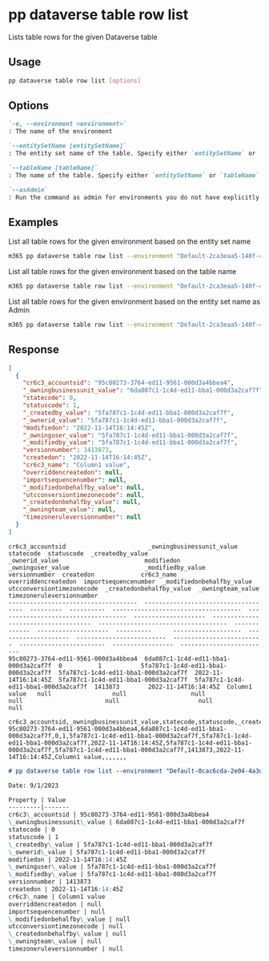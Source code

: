 
# pp dataverse table row list

Lists table rows for the given Dataverse table

## Usage

```sh
pp dataverse table row list [options]
```

## Options

```md defintion-list
`-e, --environment <environment>`
: The name of the environment

`--entitySetName [entitySetName]`
: The entity set name of the table. Specify either `entitySetName` or `tableName` but not both

`--tableName [tableName]`
: The name of the table. Specify either `entitySetName` or `tableName` but not both

`--asAdmin`
: Run the command as admin for environments you do not have explicitly assigned permissions to
```

<Global />

## Examples

List all table rows for the given environment based on the entity set name

```sh
m365 pp dataverse table row list --environment "Default-2ca3eaa5-140f-4175-8261-3272edf9f339" --entitySetName "cr6c3_accounts"
```

List all table rows for the given environment based on the table name

```sh
m365 pp dataverse table row list --environment "Default-2ca3eaa5-140f-4175-8261-3272edf9f339" --tableName "cr6c3_account"
```

List all table rows for the given environment based on the entity set name as Admin

```sh
m365 pp dataverse table row list --environment "Default-2ca3eaa5-140f-4175-8261-3272edf9f339" --entitySetName "cr6c3_accounts" --asAdmin
```

## Response

<Tabs>
  <TabItem value="JSON">

  ```json
  [
    {
      "cr6c3_accountsid": "95c80273-3764-ed11-9561-000d3a4bbea4",
      "_owningbusinessunit_value": "6da087c1-1c4d-ed11-bba1-000d3a2caf7f",
      "statecode": 0,
      "statuscode": 1,
      "_createdby_value": "5fa787c1-1c4d-ed11-bba1-000d3a2caf7f",
      "_ownerid_value": "5fa787c1-1c4d-ed11-bba1-000d3a2caf7f",
      "modifiedon": "2022-11-14T16:14:45Z",
      "_owninguser_value": "5fa787c1-1c4d-ed11-bba1-000d3a2caf7f",
      "_modifiedby_value": "5fa787c1-1c4d-ed11-bba1-000d3a2caf7f",
      "versionnumber": 1413873,
      "createdon": "2022-11-14T16:14:45Z",
      "cr6c3_name": "Column1 value",
      "overriddencreatedon": null,
      "importsequencenumber": null,
      "_modifiedonbehalfby_value": null,
      "utcconversiontimezonecode": null,
      "_createdonbehalfby_value": null,
      "_owningteam_value": null,
      "timezoneruleversionnumber": null
    }
  ]
  ```

  </TabItem>
  <TabItem value="Text">

  ```text
  cr6c3_accountsid                       _owningbusinessunit_value             statecode  statuscode  _createdby_value                      _ownerid_value                        modifiedon            _owninguser_value                     _modifiedby_value                     versionnumber  createdon             cr6c3_name      overriddencreatedon  importsequencenumber  _modifiedonbehalfby_value  utcconversiontimezonecode  _createdonbehalfby_value  _owningteam_value  timezoneruleversionnumber
  ------------------------------------  ------------------------------------  ---------  ----------  ------------------------------------  ------------------------------------  --------------------  ------------------------------------  ------------------------------------  -------------  --------------------  ----------      -------------------  --------------------  -------------------------  -------------------------  ------------------------  -----------------  -------------------------
  95c80273-3764-ed11-9561-000d3a4bbea4  6da087c1-1c4d-ed11-bba1-000d3a2caf7f  0          1           5fa787c1-1c4d-ed11-bba1-000d3a2caf7f  5fa787c1-1c4d-ed11-bba1-000d3a2caf7f  2022-11-14T16:14:45Z  5fa787c1-1c4d-ed11-bba1-000d3a2caf7f  5fa787c1-1c4d-ed11-bba1-000d3a2caf7f  1413873        2022-11-14T16:14:45Z  Column1 value   null                 null                  null                       null                       null                      null               null
  ```

  </TabItem>
  <TabItem value="CSV">

  ```csv
  cr6c3_accountsid,_owningbusinessunit_value,statecode,statuscode,_createdby_value,_ownerid_value,modifiedon,_owninguser_value,_modifiedby_value,versionnumber,createdon,cr6c3_name,overriddencreatedon,importsequencenumber,_modifiedonbehalfby_value,utcconversiontimezonecode,_createdonbehalfby_value,_owningteam_value,timezoneruleversionnumber
  95c80273-3764-ed11-9561-000d3a4bbea4,6da087c1-1c4d-ed11-bba1-000d3a2caf7f,0,1,5fa787c1-1c4d-ed11-bba1-000d3a2caf7f,5fa787c1-1c4d-ed11-bba1-000d3a2caf7f,2022-11-14T16:14:45Z,5fa787c1-1c4d-ed11-bba1-000d3a2caf7f,5fa787c1-1c4d-ed11-bba1-000d3a2caf7f,1413873,2022-11-14T16:14:45Z,Column1 value,,,,,,,
  ```

  </TabItem>
  <TabItem value="Markdown">

  ```md
  # pp dataverse table row list --environment "Default-0cac6cda-2e04-4a3d-9c16-9c91470d7022" --tableName "cr6c3_accounts"

  Date: 9/1/2023

  Property | Value
  ---------|-------
  cr6c3\_accountsid | 95c80273-3764-ed11-9561-000d3a4bbea4
  \_owningbusinessunit\_value | 6da087c1-1c4d-ed11-bba1-000d3a2caf7f
  statecode | 0
  statuscode | 1
  \_createdby\_value | 5fa787c1-1c4d-ed11-bba1-000d3a2caf7f
  \_ownerid\_value | 5fa787c1-1c4d-ed11-bba1-000d3a2caf7f
  modifiedon | 2022-11-14T16:14:45Z
  \_owninguser\_value | 5fa787c1-1c4d-ed11-bba1-000d3a2caf7f
  \_modifiedby\_value | 5fa787c1-1c4d-ed11-bba1-000d3a2caf7f
  versionnumber | 1413873
  createdon | 2022-11-14T16:14:45Z
  cr6c3\_name | Column1 value
  overriddencreatedon | null
  importsequencenumber | null
  \_modifiedonbehalfby\_value | null
  utcconversiontimezonecode | null
  \_createdonbehalfby\_value | null
  \_owningteam\_value | null
  timezoneruleversionnumber | null
  ```

  </TabItem>
</Tabs>

